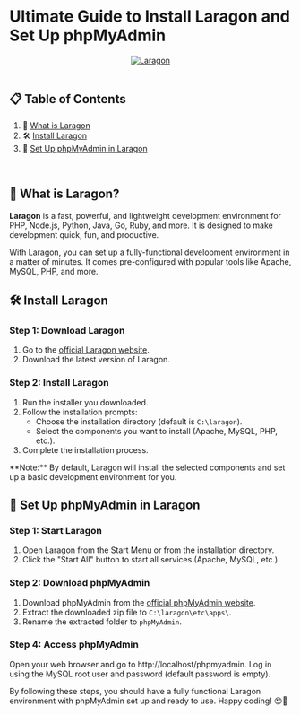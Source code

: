 # Ultimate Guide to Install Laragon and Set Up phpMyAdmin

<div align="center">
  <a href="https://laragon.org" target="_blank">
    <img
      src="https://miro.medium.com/v2/resize:fit:828/format:webp/1*SNA3tR3GPoiPNTH8ZR_fVA.png"
      alt="Laragon"
    />
  </a>
</div>

<br />

## 📋 <a name="table">Table of Contents</a>

1. 🤠 [What is Laragon](#what_is_laragon)
2. 🛠️ [Install Laragon](#install_laragon)
3. 🧭 [Set Up phpMyAdmin in Laragon](#setup_phpmyadmin)

<br />

## 🤠 <a name="what_is_laragon">What is Laragon?</a>

**Laragon** is a fast, powerful, and lightweight development environment for PHP, Node.js, Python, Java, Go, Ruby, and more. It is designed to make development quick, fun, and productive.

With Laragon, you can set up a fully-functional development environment in a matter of minutes. It comes pre-configured with popular tools like Apache, MySQL, PHP, and more.

## 🛠️ <a name="install_laragon">Install Laragon</a>

### Step 1: Download Laragon

1. Go to the [official Laragon website](https://laragon.org/download/).
2. Download the latest version of Laragon.

### Step 2: Install Laragon

1. Run the installer you downloaded.
2. Follow the installation prompts:
   - Choose the installation directory (default is `C:\laragon`).
   - Select the components you want to install (Apache, MySQL, PHP, etc.).
3. Complete the installation process.

<InfoBlock>
  **Note:** By default, Laragon will install the selected components and set up
  a basic development environment for you.
</InfoBlock>

## 🧭 <a name="setup_phpmyadmin">Set Up phpMyAdmin in Laragon</a>

### Step 1: Start Laragon

1. Open Laragon from the Start Menu or from the installation directory.
2. Click the "Start All" button to start all services (Apache, MySQL, etc.).

### Step 2: Download phpMyAdmin

1. Download phpMyAdmin from the [official phpMyAdmin website](https://www.phpmyadmin.net/downloads/).
2. Extract the downloaded zip file to `C:\laragon\etc\apps\`.
3. Rename the extracted folder to `phpMyAdmin`.

### Step 4: Access phpMyAdmin

Open your web browser and go to http://localhost/phpmyadmin.
Log in using the MySQL root user and password (default password is empty).

By following these steps, you should have a fully functional Laragon environment with phpMyAdmin set up and ready to use. Happy coding! 😍🤟
